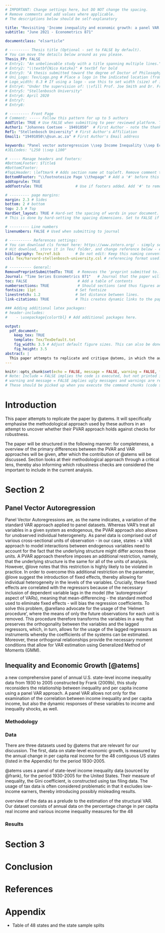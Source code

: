 ```yaml
---
# IMPORTANT: Change settings here, but DO NOT change the spacing.
# Remove comments and add values where applicable.
# The descriptions below should be self-explanatory

title: "Revisiting 'Income inequality and economic growth: a panel VAR approach'"
subtitle: "June 2021 - Econometrics 871"

documentclass: "elsarticle"

# --------- Thesis title (Optional - set to FALSE by default).
# You can move the details below around as you please.
Thesis_FP: FALSE
# Entry1: "An unbelievable study with a title spanning multiple lines."
# Entry2: "\\textbf{Nico Katzke}" # textbf for bold
# Entry3: "A thesis submitted toward the degree of Doctor of Philosophy"
# Uni_Logo: Tex/Logo.png # Place a logo in the indicated location (from your root, e.g. defaults to ~/Tex/Logo.png) and uncomment this line. Leave uncommented for no image
# Logo_width: 0.3 # If using a logo - use this to set width (size) of image
# Entry4: "Under the supervision of: \\vfill Prof. Joe Smith and Dr. Frank Smith"
# Entry5: "Stellenbosch University"
# Entry6: April 2020
# Entry7:
# Entry8:

# --------- Front Page
# Comment: ----- Follow this pattern for up to 5 authors
AddTitle: TRUE # Use FALSE when submitting to peer reviewed platform. This will remove author names.
Author1: "Johannes Coetsee - 19491050"  # First Author - note the thanks message displayed as an italic footnote of first page.
Ref1: "Stellenbosch University" # First Author's Affiliation
Email1: "19491050\\@sun.ac.za" # First Author's Email address

keywords: "Panel vector autoregression \\sep Income Inequality \\sep Economic Growth " # Use \\sep to separate
#JELCodes: "L250 \\sep L100"

# ----- Manage headers and footers:
#BottomLFooter: $Title$
#BottomCFooter:
#TopLHeader: \leftmark # Adds section name at topleft. Remove comment to add it.
BottomRFooter: "\\footnotesize Page \\thepage" # Add a '#' before this line to remove footer.
addtoprule: TRUE
addfootrule: TRUE               # Use if footers added. Add '#' to remove line.

# --------- page margins:
margin: 2.3 # Sides
bottom: 2 # bottom
top: 2.5 # Top
HardSet_layout: TRUE # Hard-set the spacing of words in your document. This will stop LaTeX squashing text to fit on pages, e.g.
# This is done by hard-setting the spacing dimensions. Set to FALSE if you want LaTeX to optimize this for your paper.

# --------- Line numbers
linenumbers: FALSE # Used when submitting to journal

# ---------- References settings:
# You can download cls format here: https://www.zotero.org/ - simply search for your institution. You can also edit and save cls formats here: https://editor.citationstyles.org/about/
# Hit download, store it in Tex/ folder, and change reference below - easy.
bibliography: Tex/ref.bib       # Do not edit: Keep this naming convention and location.
csl: Tex/harvard-stellenbosch-university.csl # referencing format used.

# ---------- General:
RemovePreprintSubmittedTo: TRUE  # Removes the 'preprint submitted to...' at bottom of titlepage
Journal: "Time Series Econometrics 871"   # Journal that the paper will be submitting to, if RemovePreprintSubmittedTo is set to TRUE.
toc: FALSE                       # Add a table of contents
numbersections: TRUE             # Should sections (and thus figures and tables) be numbered?
fontsize: 11pt                  # Set fontsize
linestretch: 1.2                # Set distance between lines.
link-citations: TRUE            # This creates dynamic links to the papers in reference list.

### Adding additional latex packages:
# header-includes:
#    - \usepackage{colortbl} # Add additional packages here.

output:
  pdf_document:
    keep_tex: TRUE
    template: Tex/TexDefault.txt
    fig_width: 3.5 # Adjust default figure sizes. This can also be done in the chunks of the text.
    fig_height: 3.5
abstract: |
  This paper attempts to replicate and critique @atems, in which the authors attempt to model the contemporaneous effects of income inequality and economic growth of the United States at the state level, using a Panel Vector Autoregression (PVAR) approach. 
---
```


<!-- First: Set your default preferences for chunk options: -->

<!-- If you want a chunk's code to be printed, set echo = TRUE. message = FALSE stops R printing ugly package loading details in your final paper too. I also suggest setting warning = FALSE and checking for warnings in R, else you might find ugly warnings in your paper. -->

```r
knitr::opts_chunk$set(echo = FALSE, message = FALSE, warning = FALSE, fig.width = 6, fig.height = 5, fig.pos="H", fig.pos = 'H')
# Note: Include = FALSE implies the code is executed, but not printed in your pdf.
# warning and message = FALSE implies ugly messages and warnings are removed from your pdf.
# These should be picked up when you execute the command chunks (code sections below) in your rmd, not printed in your paper!

```


<!-- ############################## -->
<!-- # Start Writing here: -->
<!-- ############################## -->

# Introduction \label{Introduction}

This paper attempts to replicate the paper by @atems. It will specifically emphasise the methodological approach used by these authors in an attempt to uncover whether their PVAR approach holds against checks for robustness. 

The paper will be structured in the following manner: for completeness, a overview of the primary differences between the PVAR and VAR approaches will be given, after which the contribution of @atems will be discussed. Section \ref{Section 2.2} looks at their methodological approach through a critical lens, thereby also informing which robustness checks are considered the important to include in the current analysis.

# Section 2 \label{Section 2}

## Panel Vector Autoregression \label{Section 2.1}

Panel Vector Autoregressions are, as the name indicates, a variation of the standard VAR approach applied to panel datasets. Whereas VAR's treat all variables in a given system as endogenous, the PVAR approach also allows for unobserved individual heterogeneity. As panel data is comprised out of various cross-sectional units of observation - in our case, states - a VAR approach to model interactions between endogenous variables need to account for the fact that the underlying structure might differ across these units. A PVAR approach therefore imposes an additional restriction, namely, that the underlying structure is the same for all of the units of analysis. However, @love notes that this restriction is highly likely to be violated in practice. In order to overcome this additional restriction on the parameter, @love suggest the introduction of fixed effects, thereby allowing for individual heterogeneity in the levels of the variables. Crucially, these fixed effects are correlated with the regressors because of the necessary inclusion of dependent variable lags in the model (the 'autoregressive' aspect of VARs), meaning that mean-differencing - the standard method used to eliminate fixed effects - will bias the regression coefficients. To solve this problem, @arellano advocate for the usage of the ‘Helmert procedure’, where the means of only the future observations for each unit is removed. This procedure therefore transforms the variables in a way that preserves the orthogonality between the variables and the lagged regressors, which, in turn, allows for the usage of the lagged regressors as instruments whereby the coefficients of the systems can be estimated. Moreover, these orthogonal relationships provide the necessary moment conditions that allow for VAR estimation using Generalized Method of Moments (GMM). 




## Inequality and Economic Growth [@atems] \label{Section 2.2}


a new comprehensive panel of annual U.S. state-level income
inequality data from 1930 to 2005 constructed by Frank (2009b), this study reconsiders
the relationship between inequality and per capita income using a panel VAR
approach. A panel VAR allows not only for the examination of the correlation between
income inequality and per capita income, but also the dynamic responses of these variables
to income and inequality shocks, as well.

### Methodology {-}


### Data {-}
There are three datasets used by @atems that are relevant for our discussion. The first, data on state-level economic growth, is measured by the annual change in per capita real income for the 48 contiguous US states (listed in the Appendix) for the period 1930-2005. 

@atems uses a panel of state-level income inequality data (sourced by @frank), for the period 1930-2005 for the United States. Their measure of inequality, the Gini coefficient, is constructed using tax filing data. The usage of tax data is often considered problematic in that it excludes low-income earners, thereby introducing possibly misleading results. 


overview of the data as a prelude to the estimation
of the structural VAR. Our dataset consists of annual data on the percentage
change in per capita real income and various income inequality measures for the 48

### Results {-}


# Section 3 \label{Section 3 }


# Conclusion


\newpage

# References {-}

<div id="refs"></div>


# Appendix {-}

* Table of 48 states and the state sample splits


